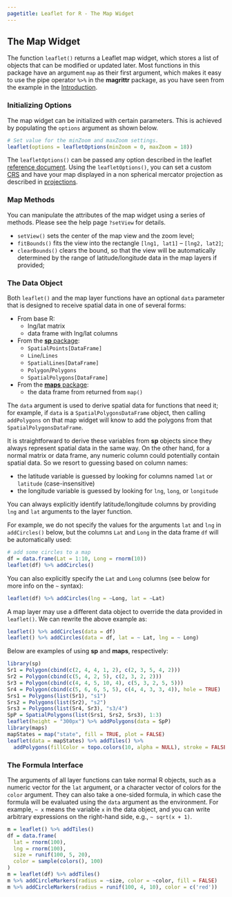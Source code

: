 ```yaml
---
pagetitle: Leaflet for R - The Map Widget
---
```


## The Map Widget

The function `leaflet()` returns a Leaflet map widget, which stores a list of objects that can be modified or updated later. Most functions in this package have an argument `map` as their first argument, which makes it easy to use the pipe operator `%>%` in the **magrittr** package, as you have seen from the example in the [Introduction](./).

### Initializing Options
The map widget can be initialized with certain parameters. This is achieved by populating the `options` argument as shown below.

```r
# Set value for the minZoom and maxZoom settings.
leaflet(options = leafletOptions(minZoom = 0, maxZoom = 18))
```

The `leafletOptions()` can be passed any option described in the leaflet [reference document](https://leafletjs.com/reference-1.3.4.html#map-option). Using the `leafletOptions()`, you can set a custom [CRS](https://en.wikipedia.org/wiki/Spatial_reference_system) and have your map displayed in a non spherical mercator projection as described in [projections](projections.html).

### Map Methods

You can manipulate the attributes of the map widget using a series of methods. Please see the help page `?setView` for details.

- `setView()` sets the center of the map view and the zoom level;
- `fitBounds()` fits the view into the rectangle `[lng1, lat1]` -- `[lng2, lat2]`;
- `clearBounds()` clears the bound, so that the view will be automatically determined by the range of latitude/longitude data in the map layers if provided;

### The Data Object

Both `leaflet()` and the map layer functions have an optional `data` parameter that is designed to receive spatial data in one of several forms:

- From base R:
    - lng/lat matrix
    - data frame with lng/lat columns
- From the [**sp** package](http://cran.rstudio.com/package=sp):
    - `SpatialPoints[DataFrame]`
    - `Line`/`Lines`
    - `SpatialLines[DataFrame]`
    - `Polygon`/`Polygons`
    - `SpatialPolygons[DataFrame]`
- From the [**maps** package](http://cran.rstudio.com/package=maps):
    - the data frame from returned from `map()`

The `data` argument is used to derive spatial data for functions that need it; for example, if `data` is a `SpatialPolygonsDataFrame` object, then calling `addPolygons` on that map widget will know to add the polygons from that `SpatialPolygonsDataFrame`.

It is straightforward to derive these variables from **sp** objects since they always represent spatial data in the same way. On the other hand, for a normal matrix or data frame, any numeric column could potentially contain spatial data. So we resort to guessing based on column names:

- the latitude variable is guessed by looking for columns named `lat` or `latitude` (case-insensitive)
- the longitude variable is guessed by looking for `lng`, `long`, or `longitude`

You can always explicitly identify latitude/longitude columns by providing `lng` and `lat` arguments to the layer function.

For example, we do not specify the values for the arguments `lat` and `lng` in `addCircles()` below, but the columns `Lat` and `Long` in the data frame `df` will be automatically used:

```r
# add some circles to a map
df = data.frame(Lat = 1:10, Long = rnorm(10))
leaflet(df) %>% addCircles()
```

You can also explicitly specify the `Lat` and `Long` columns (see below for more info on the `~` syntax):

```r
leaflet(df) %>% addCircles(lng = ~Long, lat = ~Lat)
```

A map layer may use a different data object to override the data provided in `leaflet()`. We can rewrite the above example as:

```r
leaflet() %>% addCircles(data = df)
leaflet() %>% addCircles(data = df, lat = ~ Lat, lng = ~ Long)
```

Below are examples of using **sp** and **maps**, respectively:

```r
library(sp)
Sr1 = Polygon(cbind(c(2, 4, 4, 1, 2), c(2, 3, 5, 4, 2)))
Sr2 = Polygon(cbind(c(5, 4, 2, 5), c(2, 3, 2, 2)))
Sr3 = Polygon(cbind(c(4, 4, 5, 10, 4), c(5, 3, 2, 5, 5)))
Sr4 = Polygon(cbind(c(5, 6, 6, 5, 5), c(4, 4, 3, 3, 4)), hole = TRUE)
Srs1 = Polygons(list(Sr1), "s1")
Srs2 = Polygons(list(Sr2), "s2")
Srs3 = Polygons(list(Sr4, Sr3), "s3/4")
SpP = SpatialPolygons(list(Srs1, Srs2, Srs3), 1:3)
leaflet(height = "300px") %>% addPolygons(data = SpP)
library(maps)
mapStates = map("state", fill = TRUE, plot = FALSE)
leaflet(data = mapStates) %>% addTiles() %>%
  addPolygons(fillColor = topo.colors(10, alpha = NULL), stroke = FALSE)
```


### The Formula Interface

The arguments of all layer functions can take normal R objects, such as a numeric vector for the `lat` argument, or a character vector of colors for the `color` argument. They can also take a one-sided formula, in which case the formula will be evaluated using the `data` argument as the environment. For example, `~ x` means the variable `x` in the data object, and you can write arbitrary expressions on the right-hand side, e.g., `~ sqrt(x + 1)`.

```r
m = leaflet() %>% addTiles()
df = data.frame(
  lat = rnorm(100),
  lng = rnorm(100),
  size = runif(100, 5, 20),
  color = sample(colors(), 100)
)
m = leaflet(df) %>% addTiles()
m %>% addCircleMarkers(radius = ~size, color = ~color, fill = FALSE)
m %>% addCircleMarkers(radius = runif(100, 4, 10), color = c('red'))
```
